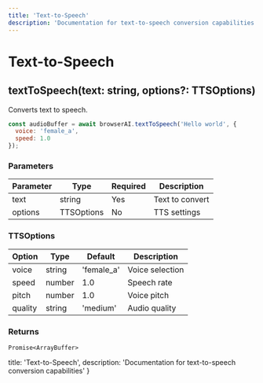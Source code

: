 ```yaml
---
title: 'Text-to-Speech'
description: 'Documentation for text-to-speech conversion capabilities'
---
```


# Text-to-Speech

## textToSpeech(text: string, options?: TTSOptions)

Converts text to speech.

```javascript copy
const audioBuffer = await browserAI.textToSpeech('Hello world', {
  voice: 'female_a',
  speed: 1.0
});
```

### Parameters

| Parameter | Type | Required | Description |
|-----------|------|----------|-------------|
| text | string | Yes | Text to convert |
| options | TTSOptions | No | TTS settings |

### TTSOptions

| Option | Type | Default | Description |
|--------|------|---------|-------------|
| voice | string | 'female_a' | Voice selection |
| speed | number | 1.0 | Speech rate |
| pitch | number | 1.0 | Voice pitch |
| quality | string | 'medium' | Audio quality |

### Returns
`Promise<ArrayBuffer>`

  title: 'Text-to-Speech',
  description: 'Documentation for text-to-speech conversion capabilities'
}